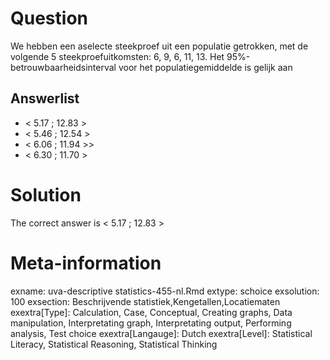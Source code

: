 Question
========

We hebben een aselecte steekproef uit een populatie getrokken, met de volgende 5 steekproefuitkomsten: 6, 9, 6, 11, 13. Het 95%-betrouwbaarheidsinterval voor het populatiegemiddelde is gelijk aan 

Answerlist
----------
* &lt; 5.17 ; 12.83 &gt;
* &lt; 5.46 ; 12.54 &gt;
* &lt; 6.06 ; 11.94 &gt;>
* &lt; 6.30 ; 11.70 &gt;

Solution
========

The correct answer is  &lt; 5.17 ; 12.83 &gt; 

Meta-information
================
exname: uva-descriptive statistics-455-nl.Rmd 
extype: schoice 
exsolution: 100 
exsection: Beschrijvende statistiek,Kengetallen,Locatiematen 
exextra[Type]: Calculation, Case, Conceptual, Creating graphs, Data manipulation, Interpretating graph, Interpretating output, Performing analysis, Test choice 
exextra[Langauge]: Dutch 
exextra[Level]: Statistical Literacy, Statistical Reasoning, Statistical Thinking 
